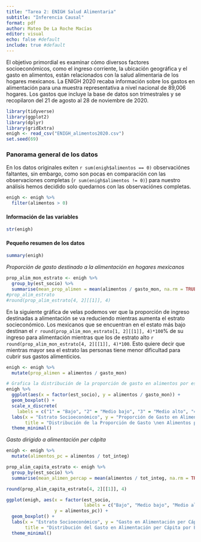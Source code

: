 ```yaml
---
title: "Tarea 2: ENIGH Salud Alimentaria"
subtitle: "Inferencia Causal"
format: pdf
author: Mateo De La Roche Macías
editor: visual
echo: false #default
include: true #default
---
```


El objetivo primordial es examinar cómo diversos factores socioeconómicos, como el ingreso corriente, la ubicación geográfica y el gasto en alimentos, están relacionados con la salud alimentaria de los hogares mexicanos. La ENIGH 2020 recaba información sobre los gastos en alimentación para una muestra representativa a nivel nacional de 89,006 hogares. Los gastos que incluye la base de datos son trimestrales y se recopilaron del 21 de agosto al 28 de noviembre de 2020.

```r
library(tidyverse)
library(ggplot2)
library(dplyr)
library(gridExtra)
enigh <- read_csv("ENIGH_alimentos2020.csv")
set.seed(69)
```

### Panorama general de los datos

En los datos originales exiten `r sum(enigh$alimentos == 0)` observaciónes faltantes, sin embargo, como son pocas en comparación con las observaciones completas (`r sum(enigh$alimentos != 0)`) para nuestro análisis hemos decidido solo quedarnos con las observaciónes completas.

```r
enigh <- enigh %>%
  filter(alimentos > 0)

```

#### Información de las variables

```r
str(enigh)
```

#### Pequeño resumen de los datos

```r
summary(enigh)
```

*Proporción de gasto destinado a la alimentación en hogares mexicanos*

```r
prop_alim_mon_estrato <- enigh %>%
  group_by(est_socio) %>%
  summarise(mean_prop_alimen = mean(alimentos / gasto_mon, na.rm = TRUE))
#prop_alim_estrato
#round(prop_alim_estrato[4, 2][[1]], 4)

```

En la siguiente gráfica de velas podemos ver que la proporción de ingreso destinadas a alimentación se va reduciendo mientras aumenta el estrato socieconómico. Los mexicanos que se encuentran en el estato más bajo destinan el `r round(prop_alim_mon_estrato[1, 2][[1]], 4)*100`% de su ingreso para alimentación mientras que los de estrato alto `r round(prop_alim_mon_estrato[4, 2][[1]], 4)*100`. Esto quiere decir que mientras mayor sea el estrato las personas tiene menor dificultad para cubrir sus gastos alimenticios.

```r
enigh <- enigh %>% 
  mutate(prop_alimen = alimentos / gasto_mon)

# Grafica la distribución de la proporción de gasto en alimentos por estrato socioeconómico.
enigh %>%
  ggplot(aes(x = factor(est_socio), y = alimentos / gasto_mon)) +
  geom_boxplot() +
  scale_x_discrete(
    labels = c("1" = "Bajo", "2" = "Medio bajo", "3" = "Medio alto", "4" = "Alto")) +
  labs(x = "Estrato Socioeconómico", y = "Proporción de Gasto en Alimentos",
       title = "Distribución de la Proporción de Gasto \nen Alimentos por Estrato Socioeconómico") +
  theme_minimal()

```

*Gasto dirigido a alimentación per cápita*

```r
enigh <- enigh %>%
  mutate(alimentos_pc = alimentos / tot_integ)

prop_alim_capita_estrato <- enigh %>%
  group_by(est_socio) %>%
  summarise(mean_alimen_percap = mean(alimentos / tot_integ, na.rm = TRUE))

round(prop_alim_capita_estrato[4, 2][[1]], 4)
```

```r
ggplot(enigh, aes(x = factor(est_socio, 
                             labels = c("Bajo", "Medio bajo", "Medio alto", "Alto")),
                  y = alimentos_pc)) +
  geom_boxplot() +
  labs(x = "Estrato Socioeconómico", y = "Gasto en Alimentación per Cápita",
       title = "Distribución del Gasto en Alimentación per Cápita por Estrato Socioeconómico") +
  theme_minimal()

```
